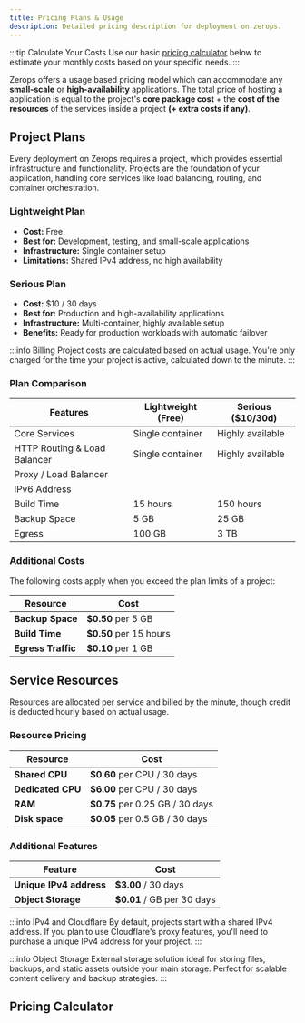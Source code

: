 ```yaml
---
title: Pricing Plans & Usage
description: Detailed pricing description for deployment on zerops.
---
```



:::tip Calculate Your Costs
Use our basic [pricing calculator](#pricing-calculator) below to estimate your monthly costs based on your specific needs.
:::

Zerops offers a usage based pricing model which can accommodate any **small-scale** or **high-availability** applications. The total price of hosting a application is equal to the project's **core package cost** + the **cost of the resources** of the services inside a project **(+ extra costs if any)**.

## Project Plans

Every deployment on Zerops requires a project, which provides essential infrastructure and functionality. Projects are the foundation of your application, handling core services like load balancing, routing, and container orchestration.

### Lightweight Plan
- **Cost:** Free
- **Best for:** Development, testing, and small-scale applications
- **Infrastructure:** Single container setup
- **Limitations:** Shared IPv4 address, no high availability

### Serious Plan
- **Cost:** $10 / 30 days
- **Best for:** Production and high-availability applications
- **Infrastructure:** Multi-container, highly available setup
- **Benefits:** Ready for production workloads with automatic failover

:::info Billing
Project costs are calculated based on actual usage. You're only charged for the time your project is active, calculated down to the minute.
:::

### Plan Comparison

<table className="w-full rounded-lg">
  <thead>
    <tr>
      <th><strong>Features</strong></th>
      <th><strong>Lightweight (Free)</strong></th>
      <th><strong>Serious ($10/30d)</strong></th>
    </tr>
  </thead>
  <tbody>
    <tr>
      <td>Core Services</td>
      <td>Single container</td>
      <td>Highly available</td>
    </tr>
    <tr>
      <td>HTTP Routing & Load Balancer</td>
      <td>Single container</td>
      <td>Highly available</td>
    </tr>
    <tr>
      <td>Proxy / Load Balancer</td>
      <td><CheckCircleSolid /></td>
      <td><CheckCircleSolid /></td>
    </tr>
    <tr>
      <td>IPv6 Address</td>
      <td><CheckCircleSolid /></td>
      <td><CheckCircleSolid /></td>
    </tr>
    <tr>
      <td>Build Time</td>
      <td>15 hours</td>
      <td>150 hours</td>
    </tr>
    <tr>
      <td>Backup Space</td>
      <td>5 GB</td>
      <td>25 GB</td>
    </tr>
    <tr>
      <td>Egress</td>
      <td>100 GB</td>
      <td>3 TB</td>
    </tr>
  </tbody>
</table>

### Additional Costs

The following costs apply when you exceed the plan limits of a project:

<table className="w-full rounded-lg">
  <thead>
    <tr>
      <th className="w-fit whitespace-nowrap"><strong>Resource</strong></th>
      <th><strong>Cost</strong></th>
    </tr>
  </thead>
  <tbody>
    <tr>
      <td className="w-fit whitespace-nowrap"><strong>Backup Space</strong></td>
      <td><strong>$0.50</strong> per 5 GB</td>
    </tr>
    <tr>
      <td className="w-fit whitespace-nowrap"><strong>Build Time</strong></td>
      <td><strong>$0.50</strong> per 15 hours</td>
    </tr>
    <tr>
      <td className="w-fit whitespace-nowrap"><strong>Egress Traffic</strong></td>
      <td><strong>$0.10</strong> per 1 GB</td>
    </tr>
  </tbody>
</table>


## Service Resources

Resources are allocated per service and billed by the minute, though credit is deducted hourly based on actual usage.

### Resource Pricing

<table className="w-full rounded-lg">
  <thead>
    <tr>
      <th className="w-fit whitespace-nowrap"><strong>Resource</strong></th>
      <th><strong>Cost</strong></th>
    </tr>
  </thead>
  <tbody>
    <tr>
      <td className="w-fit whitespace-nowrap"><strong>Shared CPU</strong></td>
      <td><strong>$0.60</strong> per CPU / 30 days</td>
    </tr>
    <tr>
      <td className="w-fit whitespace-nowrap"><strong>Dedicated CPU</strong></td>
      <td><strong>$6.00</strong> per CPU / 30 days</td>
    </tr>
    <tr>
      <td className="w-fit whitespace-nowrap"><strong>RAM</strong></td>
      <td><strong>$0.75</strong> per 0.25 GB / 30 days</td>
    </tr>
    <tr>
      <td className="w-fit whitespace-nowrap"><strong>Disk space</strong></td>
      <td><strong>$0.05</strong> per 0.5 GB / 30 days</td>
    </tr>
  </tbody>
</table>

### Additional Features

<table className="w-full rounded-lg">
  <thead>
    <tr>
      <th className="w-fit whitespace-nowrap"><strong>Feature</strong></th>
      <th><strong>Cost</strong></th>
    </tr>
  </thead>
  <tbody>
    <tr>
      <td className="w-fit whitespace-nowrap"><strong>Unique IPv4 address</strong></td>
      <td><strong>$3.00</strong> / 30 days</td>
    </tr>
    <tr>
      <td className="w-fit whitespace-nowrap"><strong>Object Storage</strong></td>
      <td><strong>$0.01</strong> / GB per 30 days</td>
    </tr>
  </tbody>
</table>

:::info IPv4 and Cloudflare
By default, projects start with a shared IPv4 address. If you plan to use Cloudflare's proxy features, you'll need to purchase a unique IPv4 address for your project.
:::

:::info Object Storage
External storage solution ideal for storing files, backups, and static assets outside your main storage. Perfect for scalable content delivery and backup strategies.
:::

## Pricing Calculator

<PricingCalculator />

